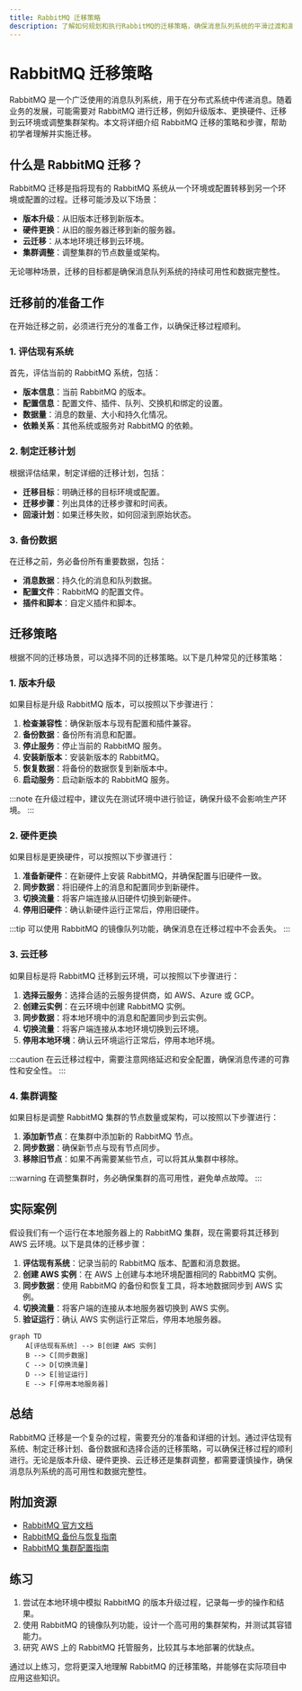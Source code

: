 ```yaml
---
title: RabbitMQ 迁移策略
description: 了解如何规划和执行RabbitMQ的迁移策略，确保消息队列系统的平滑过渡和高可用性。
---
```


# RabbitMQ 迁移策略

RabbitMQ 是一个广泛使用的消息队列系统，用于在分布式系统中传递消息。随着业务的发展，可能需要对 RabbitMQ 进行迁移，例如升级版本、更换硬件、迁移到云环境或调整集群架构。本文将详细介绍 RabbitMQ 迁移的策略和步骤，帮助初学者理解并实施迁移。

## 什么是 RabbitMQ 迁移？

RabbitMQ 迁移是指将现有的 RabbitMQ 系统从一个环境或配置转移到另一个环境或配置的过程。迁移可能涉及以下场景：

- **版本升级**：从旧版本迁移到新版本。
- **硬件更换**：从旧的服务器迁移到新的服务器。
- **云迁移**：从本地环境迁移到云环境。
- **集群调整**：调整集群的节点数量或架构。

无论哪种场景，迁移的目标都是确保消息队列系统的持续可用性和数据完整性。

## 迁移前的准备工作

在开始迁移之前，必须进行充分的准备工作，以确保迁移过程顺利。

### 1. 评估现有系统

首先，评估当前的 RabbitMQ 系统，包括：

- **版本信息**：当前 RabbitMQ 的版本。
- **配置信息**：配置文件、插件、队列、交换机和绑定的设置。
- **数据量**：消息的数量、大小和持久化情况。
- **依赖关系**：其他系统或服务对 RabbitMQ 的依赖。

### 2. 制定迁移计划

根据评估结果，制定详细的迁移计划，包括：

- **迁移目标**：明确迁移的目标环境或配置。
- **迁移步骤**：列出具体的迁移步骤和时间表。
- **回滚计划**：如果迁移失败，如何回滚到原始状态。

### 3. 备份数据

在迁移之前，务必备份所有重要数据，包括：

- **消息数据**：持久化的消息和队列数据。
- **配置文件**：RabbitMQ 的配置文件。
- **插件和脚本**：自定义插件和脚本。

## 迁移策略

根据不同的迁移场景，可以选择不同的迁移策略。以下是几种常见的迁移策略：

### 1. 版本升级

如果目标是升级 RabbitMQ 版本，可以按照以下步骤进行：

1. **检查兼容性**：确保新版本与现有配置和插件兼容。
2. **备份数据**：备份所有消息和配置。
3. **停止服务**：停止当前的 RabbitMQ 服务。
4. **安装新版本**：安装新版本的 RabbitMQ。
5. **恢复数据**：将备份的数据恢复到新版本中。
6. **启动服务**：启动新版本的 RabbitMQ 服务。

:::note
在升级过程中，建议先在测试环境中进行验证，确保升级不会影响生产环境。
:::

### 2. 硬件更换

如果目标是更换硬件，可以按照以下步骤进行：

1. **准备新硬件**：在新硬件上安装 RabbitMQ，并确保配置与旧硬件一致。
2. **同步数据**：将旧硬件上的消息和配置同步到新硬件。
3. **切换流量**：将客户端连接从旧硬件切换到新硬件。
4. **停用旧硬件**：确认新硬件运行正常后，停用旧硬件。

:::tip
可以使用 RabbitMQ 的镜像队列功能，确保消息在迁移过程中不会丢失。
:::

### 3. 云迁移

如果目标是将 RabbitMQ 迁移到云环境，可以按照以下步骤进行：

1. **选择云服务**：选择合适的云服务提供商，如 AWS、Azure 或 GCP。
2. **创建云实例**：在云环境中创建 RabbitMQ 实例。
3. **同步数据**：将本地环境中的消息和配置同步到云实例。
4. **切换流量**：将客户端连接从本地环境切换到云环境。
5. **停用本地环境**：确认云环境运行正常后，停用本地环境。

:::caution
在云迁移过程中，需要注意网络延迟和安全配置，确保消息传递的可靠性和安全性。
:::

### 4. 集群调整

如果目标是调整 RabbitMQ 集群的节点数量或架构，可以按照以下步骤进行：

1. **添加新节点**：在集群中添加新的 RabbitMQ 节点。
2. **同步数据**：确保新节点与现有节点同步。
3. **移除旧节点**：如果不再需要某些节点，可以将其从集群中移除。

:::warning
在调整集群时，务必确保集群的高可用性，避免单点故障。
:::

## 实际案例

假设我们有一个运行在本地服务器上的 RabbitMQ 集群，现在需要将其迁移到 AWS 云环境。以下是具体的迁移步骤：

1. **评估现有系统**：记录当前的 RabbitMQ 版本、配置和消息数据。
2. **创建 AWS 实例**：在 AWS 上创建与本地环境配置相同的 RabbitMQ 实例。
3. **同步数据**：使用 RabbitMQ 的备份和恢复工具，将本地数据同步到 AWS 实例。
4. **切换流量**：将客户端的连接从本地服务器切换到 AWS 实例。
5. **验证运行**：确认 AWS 实例运行正常后，停用本地服务器。

```mermaid
graph TD
    A[评估现有系统] --> B[创建 AWS 实例]
    B --> C[同步数据]
    C --> D[切换流量]
    D --> E[验证运行]
    E --> F[停用本地服务器]
```

## 总结

RabbitMQ 迁移是一个复杂的过程，需要充分的准备和详细的计划。通过评估现有系统、制定迁移计划、备份数据和选择合适的迁移策略，可以确保迁移过程的顺利进行。无论是版本升级、硬件更换、云迁移还是集群调整，都需要谨慎操作，确保消息队列系统的高可用性和数据完整性。

## 附加资源

- [RabbitMQ 官方文档](https://www.rabbitmq.com/documentation.html)
- [RabbitMQ 备份与恢复指南](https://www.rabbitmq.com/backup.html)
- [RabbitMQ 集群配置指南](https://www.rabbitmq.com/clustering.html)

## 练习

1. 尝试在本地环境中模拟 RabbitMQ 的版本升级过程，记录每一步的操作和结果。
2. 使用 RabbitMQ 的镜像队列功能，设计一个高可用的集群架构，并测试其容错能力。
3. 研究 AWS 上的 RabbitMQ 托管服务，比较其与本地部署的优缺点。

通过以上练习，您将更深入地理解 RabbitMQ 的迁移策略，并能够在实际项目中应用这些知识。